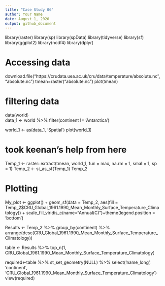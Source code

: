 ```yaml
---
title: "Case Study 06"
author: Your Name
date: August 1, 2020
output: github_document
---
```

 
library(raster)
library(sp)
library(spData)
library(tidyverse)
library(sf)
library(ggplot2)
library(ncdf4)
library(dplyr)



# Accessing data 
download.file("https://crudata.uea.ac.uk/cru/data/temperature/absolute.nc","absolute.nc")
tmean=raster("absolute.nc")
plot(tmean)

# filtering data 
data(world)  
data_1 <- world %>% 
  filter(continent != 'Antarctica')

world_1 <- as(data_1, 'Spatial')
plot(world_1)

# took keenan's help from here 

Temp_1 <- raster::extract(tmean, world_1, fun = max, na.rm = 1, 
                         smal = 1, sp = 1)
Temp_2 <- st_as_sf(Temp_1)
Temp_2

# Plotting 

My_plot <- ggplot() + geom_sf(data = Temp_2, 
                                 aes(fill = Temp_2$CRU_Global_1961.1990_Mean_Monthly_Surface_Temperature_Climatology)) +
  scale_fill_viridis_c(name="Annual\nMaximum\nTemperature (C)")+theme(legend.position = 'bottom')


Results <- Temp_2 %>% group_by(continent) %>%
  arrange(desc(CRU_Global_1961.1990_Mean_Monthly_Surface_Temperature_Climatology))

table <- Results %>% 
  top_n(1, CRU_Global_1961.1990_Mean_Monthly_Surface_Temperature_Climatology)

required<-table %>%
  st_set_geometry(NULL) %>%
  select('name_long', 'continent', 'CRU_Global_1961.1990_Mean_Monthly_Surface_Temperature_Climatology')
view(required)
